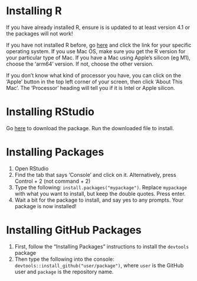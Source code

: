 # Installing R

If you have already installed R, ensure is is updated to at least version 4.1 or the packages will not work!

If you have not installed R before, go [here](https://cran.r-project.org/) and click the link for your specific operating system. If you use Mac OS, make sure you get the R version for your particular type of Mac. If you have a Mac using Apple's silicon (eg M1), choose the 'arm64' version. If not, choose the other version. 

:::{.callout-note}
If you don't know what kind of processor you have, you can click on the 'Apple' button in the top left corner of your screen, then click 'About This Mac'. The 'Processor' heading will tell you if it is Intel or Apple silicon.
:::

# Installing RStudio

Go [here](https://www.rstudio.com/products/rstudio/download/#download) to download the package. Run the downloaded file to install.

# Installing Packages

1. Open RStudio
2. Find the tab that says 'Console' and click on it. Alternatively, press Control + 2 (not command + 2)
3. Type the following: `install.packages("mypackage")`. Replace `mypackage` with what you want to install, but keep the double quotes. Press enter.
4. Wait a bit for the package to install, and say yes to any prompts. Your package is now installed!

# Installing GitHub Packages

1. First, follow the "Installing Packages" instructions to install the `devtools` package
2. Then type the following into the console: `devtools::install_github("user/package")`, where `user` is the GitHub user and `package` is the repository name.

